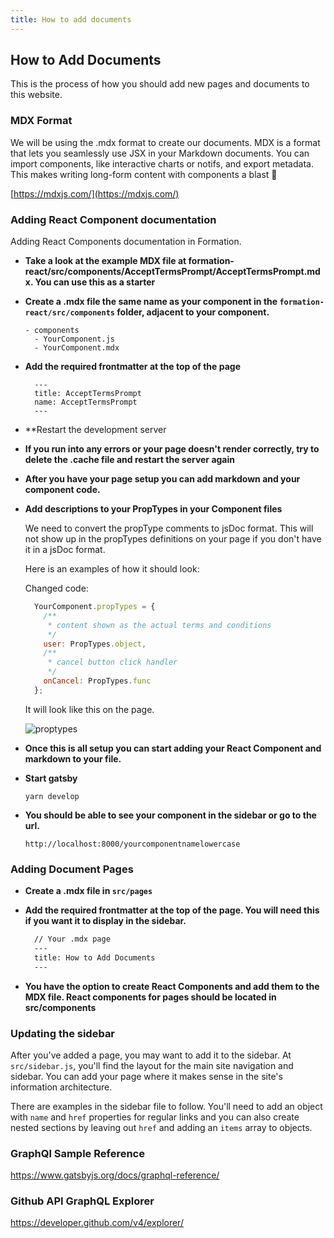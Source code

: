 ```yaml
---
title: How to add documents
---
```


## How to Add Documents
This is the process of how you should add new pages and documents to this website.

### MDX Format
We will be using the .mdx format to create our documents.
MDX is a format that lets you seamlessly use JSX in your Markdown documents.
You can import components, like interactive charts or notifs, and export metadata.
This makes writing long-form content with components a blast 🚀

[https://mdxjs.com/](https://mdxjs.com/)

### Adding React Component documentation
Adding React Components documentation in Formation.

- **Take a look at the example MDX file at formation-react/src/components/AcceptTermsPrompt/AcceptTermsPrompt.mdx.
  You can use this as a starter**

- **Create a .mdx file the same name as your component in the `formation-react/src/components` folder, adjacent to your component.**
    ```
    - components
      - YourComponent.js
      - YourComponent.mdx
    ```
- **Add the required frontmatter at the top of the page**
  ```
    ---
    title: AcceptTermsPrompt
    name: AcceptTermsPrompt
    ---
  ```
- **Restart the development server
- **If you run into any errors or your page doesn't render correctly,
  try to delete the .cache file and restart the server again**

- **After you have your page setup you can add markdown and your component code.**

- **Add descriptions to your PropTypes in your Component files**

  We need to convert the propType comments to jsDoc format.
  This will not show up in the propTypes definitions on your page if you
  don't have it in a jsDoc format.

  Here is an examples of how it should look:

  Changed code:
  ```javascript
    YourComponent.propTypes = {
      /**
       * content shown as the actual terms and conditions
       */
      user: PropTypes.object,
      /**
       * cancel button click handler
       */
      onCancel: PropTypes.func
    };
  ```

  It will look like this on the page.

  ![proptypes](../../../images/proptypes.png "PropType Image")

- **Once this is all setup you can start adding your React Component and markdown to your file.**
- **Start gatsby**
    ```
    yarn develop
    ```
- **You should be able to see your component in the sidebar or go to the url.**
    ```
    http://localhost:8000/yourcomponentnamelowercase
    ```

### Adding Document Pages

- **Create a .mdx file in `src/pages`**
- **Add the required frontmatter at the top of the page. You will need this if you
  want it to display in the sidebar.**

  ```markdown
    // Your .mdx page
    ---
    title: How to Add Documents
    ---
  ```
- **You have the option to create React Components and add them to the MDX file.
  React components for pages should be located in src/components**

### Updating the sidebar

After you've added a page, you may want to add it to the sidebar. At `src/sidebar.js`, you'll find the layout for
the main site navigation and sidebar. You can add your page where it makes sense in the site's information architecture.

There are examples in the sidebar file to follow. You'll need to add an object with `name` and `href` properties
for regular links and you can also create nested sections by leaving out `href` and adding an `items` array to objects.

  ### GraphQl Sample Reference

  https://www.gatsbyjs.org/docs/graphql-reference/

  ### Github API GraphQL Explorer

  https://developer.github.com/v4/explorer/
